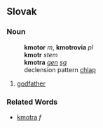 ==Slovak==
===Noun===
:'''kmotor''' ''m'', '''kmotrovia''' ''pl''
:'''kmotr''' ''stem''
:'''kmotra''' ''[[genitive|gen]] [[singular|sg]]''
:declension pattern [[Slovak declension pattern chlap|chlap]]
# [[godfather]]
===Related Words===
* [[kmotra#Slovak|kmotra]] ''f''